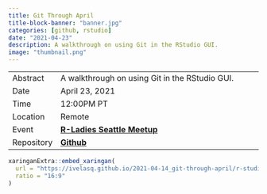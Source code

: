 ```yaml
---
title: Git Through April
title-block-banner: "banner.jpg"
categories: [github, rstudio]
date: "2021-04-23"
description: A walkthrough on using Git in the RStudio GUI.
image: "thumbnail.png"
---
```


|            |                                                                                    |
|------------|------------------------------------------------------------------------------------|
| Abstract   | A walkthrough on using Git in the RStudio GUI.                                     |
| Date       | April 23, 2021                                                                     |
| Time       | 12:00PM  PT                                                                           |
| Location   | Remote                                                                             |
| Event      | [**R-Ladies Seattle Meetup**](https://www.meetup.com/rladies-seattle/events/276835843) |
| Repository | [**Github**](https://github.com/kdillmcfarland/2021-04-02-r-ladies-seattle-online) |

```r
xaringanExtra::embed_xaringan(
  url = "https://ivelasq.github.io/2021-04-14_git-through-april/r-studio-gui-deck.html#1",
  ratio = "16:9"
)
```
